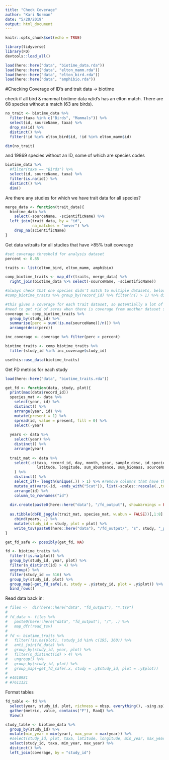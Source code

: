```yaml
---
title: "Check Coverage"
author: "Kari Norman"
date: "5/20/2019"
output: html_document
---
```


```r
knitr::opts_chunk$set(echo = TRUE)
```

```r
library(tidyverse)
library(FD)
devtools::load_all()
```

```r
load(here::here("data", "biotime_data.rda"))
load(here::here("data", "elton_mamm.rda"))
load(here::here("data", "elton_bird.rda"))
load(here::here("data", "amphibio.rda"))
```

#Checking Coverage of ID's and trait data -> biotime

check if all bird & mammal biotime data w/id's has an elton match. There are 68 species without a match (63 are birds).
```r
no_trait <- biotime_data %>%
  filter(taxa %in% c("Birds", "Mammals")) %>%
  select(id, sourceName, taxa) %>%
  drop_na(id) %>%
  distinct() %>%
  filter(!id %in% elton_bird$id, !id %in% elton_mamm$id)

dim(no_trait)
```

and 19869 species without an ID, some of which are species codes
```r
biotime_data %>%
  #filter(taxa == "Birds") %>%
  select(id, sourceName, taxa) %>%
  filter(is.na(id)) %>%
  distinct() %>%
  dim()
```

Are there any studies for which we have trait data for all species?
```r
merge_data <- function(trait_data){
  biotime_data %>%
    select(-sourceName, -scientificName) %>%
  left_join(trait_data, by = "id",
            na_matches = "never") %>%
    drop_na(scientificName)
}
```

Get data w/traits for all studies that have >85% trait coverage
```r
#set coverage threshold for analysis dataset
percent <- 0.85

traits <- list(elton_bird, elton_mamm, amphibio)

comp_biotime_traits <- map_dfr(traits, merge_data) %>%
  right_join(biotime_data %>% select(-sourceName, -scientificName))

#always check that one species didn't match to multiple datasets, below should return and empty dataframe
#comp_biotime_traits %>% group_by(record_id) %>% filter(n() > 1) %>% dim()

#this gives a coverage for each trait dataset, so potentially a lot of coverage with one dataset and no coverage on all the rest
#need to get rid of zeros when there is coverage from another dataset so we only have one entry per study
coverage <- comp_biotime_traits %>%
  group_by(study_id) %>%
  summarise(perc = sum(!is.na(sourceName))/n()) %>%
  arrange(desc(perc))

inc_coverage <- coverage %>% filter(perc > percent)

biotime_traits <- comp_biotime_traits %>%
  filter(study_id %in% inc_coverage$study_id)
```

```r
usethis::use_data(biotime_traits)
```

Get FD metrics for each study 
```r
load(here::here("data", "biotime_traits.rda"))

get_fd <- function(data, study, plot){
  print(max(data$record_id))
  species_mat <- data %>%
    select(year, id) %>% 
    distinct() %>%
    arrange(year, id) %>%
    mutate(present = 1) %>%
    spread(id, value = present, fill = 0) %>%
    select(-year)
  
  years <- data %>% 
    select(year) %>%
    distinct() %>%
    arrange(year)
  
  trait_mat <- data %>%
    select(-c(taxa, record_id, day, month, year, sample_desc, id_species, 
              latitude, longitude, sum_abundance, sum_biomass, sourceName, scientificName)
    ) %>%
    distinct() %>%
    select_if(~ length(unique(.)) > 1) %>% #remove columns that have the same value for all columns
    mutate_at(vars(-id, -ends_with("5cat")), list(~scales::rescale(.,to=c(0, 1)))) %>% #rescale variables
    arrange(id) %>%
    column_to_rownames("id")
  
  dir.create(paste0(here::here("data"), "/fd_output"), showWarnings = FALSE)
  
  as.tibble(dbFD_joggle(trait_mat, species_mat, w.abun = FALSE))[,1:8] %>%
    cbind(years, .) %>%
    mutate(study_id = study, plot = plot) %>%
    write_tsv(paste0(here::here("data"), "/fd_output/", "s", study, "_p", plot, "_fd.tsv"))
}

get_fd_safe <- possibly(get_fd, NA)

fd <- biotime_traits %>% 
  filter(!is.na(plot)) %>%
  group_by(study_id, year, plot) %>%
  filter(n_distinct(id) > 4) %>%
  ungroup() %>%
  filter(study_id == 516) %>%
  group_by(study_id, plot) %>%
  group_map(~get_fd_safe(.x, study = .y$study_id, plot = .y$plot)) %>%
  bind_rows()
```

Read data back in:
```r
# files <-  dir(here::here("data", "fd_output"), "*.tsv")
# 
# fd_data <- files %>%
#   paste0(here::here("data", "fd_output"), "/", .) %>%
#   map_dfr(read_tsv)
# 
# fd <- biotime_traits %>% 
#   filter(!is.na(plot), !study_id %in% c(195, 360)) %>%
#   anti_join(fd_data) %>%
#   group_by(study_id, year, plot) %>%
#   filter(n_distinct(id) > 4) %>%
#   ungroup() %>%
#   group_by(study_id, plot) %>%
#   group_map(~get_fd_safe(.x, study = .y$study_id, plot = .y$plot))
# 
# #4610981
# #7611121

```

Format tables
```r
fd_table <- fd %>% 
  select(year, study_id, plot, richness = nbsp, everything(), -sing.sp) %>%
  gather(metric, value, contains("F"), RaoQ) %>%
  View()

study_table <- biotime_data %>%
  group_by(study_id) %>%
  mutate(min_year = min(year), max_year = max(year)) %>% 
  #select(study_id, plot, taxa, latitude, longitude, min_year, max_year) %>%
  select(study_id, taxa, min_year, max_year) %>%
  distinct() %>%
  left_join(coverage, by = "study_id")
```


